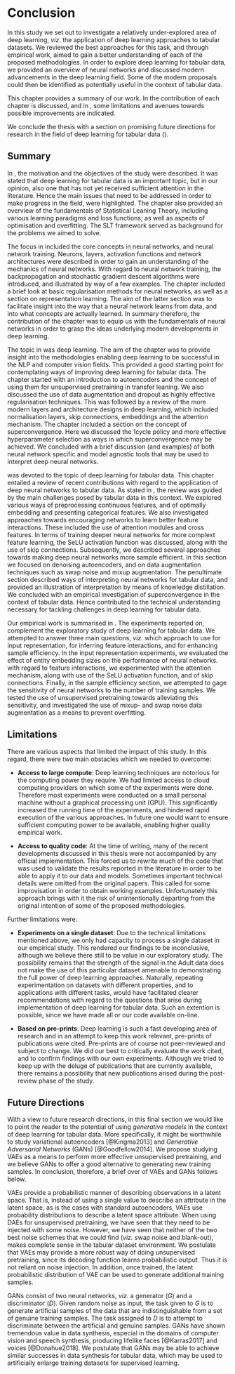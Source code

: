 # Conclusion \label{chp:conc}

In this study we set out to investigate a relatively under-explored area of deep learning, *viz*. the application of deep learning approaches to tabular datasets.
We reviewed the best approaches for this task, and through empirical work, aimed to gain a better understanding of each of the proposed methodologies.
In order to explore deep learning for tabular data, we provided an overview of neural networks and discussed modern advancements in the deep learning field.
Some of the modern proposals could then be identified as potentially useful in the context of tabular data.

This chapter provides a summary of our work.
In \Sref{sec:summary} the contribution of each chapter is discussed, and in \Sref{sec:lim}, some limitations and avenues towards possible improvements are indicated.

We conclude the thesis with a section on promising future directions for research in the field of deep learning for tabular data  (\Sref{sec:future}).

## Summary \label{sec:summary}

In \Cref{chp:intro}, the motivation and the objectives of the study were described.
It was stated that deep learning for tabular data is an important topic, but in our opinion, also one that has not yet received sufficient attention in the literature.
Hence the main issues that need to be addressed in order to make progress in the field, were highlighted.
The chapter also provided an overview of the fundamentals of Statistical Leaning Theory, including various learning paradigms and loss functions; as well as aspects of optimisation and overfitting.
The SLT framework served as background for the problems we aimed to solve.

The focus in \Cref{chp:nn} included the core concepts in neural networks, and neural network training.
Neurons, layers, activation functions and network architectures were described in order to gain an understanding of the mechanics of neural networks.
With regard to neural network training, the backpropogation and stochastic gradient descent algorithms were introduced, and illustrated by way of a few examples.
The chapter included a brief look at basic regularisation methods for neural networks, as well as a section on representation learning.
The aim of the latter section was to facilitate insight into the way that a neural network learns from data, and into what concepts are actually learned. 
In summary therefore, the contribution of the chapter was to equip us with the fundamentals of neural networks in order to grasp the ideas underlying modern developments in deep learning.

The topic in \Cref{chp:dl} was deep learning. 
The aim of the chapter was to provide insight into the methodologies enabling deep learning to be successful in the NLP and computer vision fields.
This provided a good starting point for contemplating ways of improving deep learning for tabular data.
The chapter started with an introduction to autoencoders and the concept of using them for unsupervised pretraining in transfer leaning.
We also discussed the use of data augmentation and dropout as highly effective regularisation techniques.
This was followed by a review of the more modern layers and architecture designs in deep learning, which included normalisation layers, skip connections, embeddings and the attention mechanism.
The chapter included a section on the concept of superconvergence.
Here we discussed the 1cycle policy and more effective hyperparameter selection as ways in which superconvergence may be achieved.
We concluded with a brief discussion (and examples) of both neural network specific and model agnostic tools that may be used to interpret deep neural networks. 

\Cref{chp:td} was devoted to the topic of deep learning for tabular data.
This chapter entailed a review of recent contributions with regard to the application of deep neural networks to tabular data.
As stated in \Cref{chp:intro}, the review was guided by the main challenges posed by tabular data in this context. 
We explored various ways of preprocessing continuous features, and of optimally embedding and presenting categorical features.
We also investigated approaches towards encouraging networks to learn better feature interactions.
These included the use of attention modules and cross features.
In terms of training deeper neural networks for more complext feature learning, the SeLU activation function was discussed, along with the use of skip connections.
Subsequently, we described several approaches towards making deep neural networks more sample efficient.
In this section we focused on denoising autoencoders, and on data augmentation techniques such as swap noise and mixup augmentation.
The penultimate section described ways of interpreting neural networks for tabular data, and provided an illustration of interpretation by means of knowledge distillation.
We concluded with an empirical investigation of superconvergence in the context of tabular data.
Hence \Cref{chp:td} contributed to the technical understanding necessary for tackling challenges in deep learning for tabular data.

Our empirical work is summarised in \Cref{chp:exp}.
The experiments reported on, complement the exploratory study of deep learning for tabular data.
We attempted to answer three main questions, *viz.* which approach to use for input representation, for inferring feature interactions, and for enhancing sample efficiency.
In the input representation experiments, we evaluated the effect of entity embedding sizes on the performance of neural networks.
with regard to feature interactions, we experimented with the attention mechanism, along with use of the SeLU activation function, and of skip connections. 
Finally, in the sample efficiency section, we attempted to gage the sensitivity of neural networks to the number of training samples.
We tested the use of unsupervised pretraining towards alleviating this sensitivity, and investigated the use of mixup- and swap noise data augmentation as a means to prevent overfitting.

## Limitations \label{sec:lim}

There are various aspects that limited the impact of this study.
In this regard, there were two main obstacles which we needed to overcome:

+ **Access to large compute**: Deep learning techniques are notorious for the computing power they require. 
We had limited access to cloud computing providers on which some of the experiments were done. 
Therefore most experiments were conducted on a small personal machine without a graphical processing unit (GPU).
This significantly increased the running time of the experiments, and hindered rapid execution of the various approaches. 
In future one would want to ensure sufficient computing power to be available, enabling higher quality empirical work.
  
+ **Access to quality code**: At the time of writing, many of the recent developments discussed in this thesis were not accompanied by any official implementation. 
This forced us to rewrite much of the code that was used to validate the results reported in the literature in order to be able to apply it to our data and models. 
Sometimes important technical details were omitted from the original papers.
This called for some improvisation in order to obtain working examples. 
Unfortunately this approach brings with it the risk of unintentionally departing from the original intention of some of the proposed methodologies.

Further limitations were:

+ **Experiments on a single dataset**: Due to the technical limitations mentioned above, we only had capacity to process a single dataset in our empirical study. 
This rendered our findings to be inconclusive, although we believe there still to be value in our exploratory study.
The possibility remains that the strength of the signal in the Adult data does not make the use of this particular dataset amenable to  demonstrating the full power of deep learning approaches. 
Naturally, repeating experimentation on datasets with different properties, and to applications with different tasks, would have facilitated clearer recommendations with regard to the questions that arise during implementation of deep learning for tabular data.
Such an extention is possible, since we have made all or our code available on-line.

+ **Based on pre-prints**: Deep learning is such a fast developing area of research and in an attempt to keep this work relevant, pre-prints of publications were cited. 
Pre-prints are of course not peer-reviewed and subject to change. 
We did our best to critically evaluate the work cited, and to confirm findings with our own experiments.
Although we tried to keep up with the deluge of publications that are currently available, there remains a possibility that new publications arised during the post-review phase of the study.

## Future Directions \label{sec:future}

With a view to future research directions, in this final section we would like to point the reader to the potential of using *generative models* in the context of deep learning for tabular data.
More specifically, it might be worthwhile to study variational autoencoders [@Kingma2013] and *Generative Adversarial Networks* (GANs) [@Goodfellow2014].
We propose studying VAEs as a means to perform more effective unsupervised pretraining, and we believe GANs to offer a good alternative to generating new training samples.
In conclusion, therefore, a brief over of VAEs and GANs follows below.

VAEs provide a probabilistic manner of describing observations in a latent space.
That is, instead of using a single value to describe an attribute in the latent space, as is the cases with standard autoencoders, VAEs use probability distributions to describe a latent space attribute.
When using DAEs for unsupervised pretraining, we have seen that they need to be injected with some noise.
However, we have seen that neither of the two best noise schemes that we could find (*viz.* swap noise and blank-out), makes complete sense in the tabular dataset environment.
We postulate that VAEs may provide a more robust way of doing unsupervised pretraining, since its decoding function learns probabilistic output. 
Thus it is not reliant on noise injection.
In addition, once trained, the latent probabilistic distribution of VAE can be used to generate additional training samples.

GANs consist of two neural networks, *viz.* a generator ($G$) and a discriminator ($D$).
Given random noise as input, the task given to $G$ is to generate artificial samples of the data that are indistinguishable from a set of genuine training samples.
The task assigned to $D$ is to attempt to discriminate between the artificial and genuine samples.
GANs have shown tremendous value in data synthesis, especial in the domains of computer vision and speech synthesis, producing lifelike faces [@Karras2017] and voices [@Donahue2018].
We postulate that GANs may be able to achieve similar successes in data synthesis for tabular data, which may be used to artificially enlarge training datasets for supervised learning.
